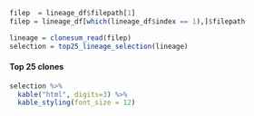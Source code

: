 
```r
filep  = lineage_df$filepath[1]
filep = lineage_df[which(lineage_df$index == 1),]$filepath

lineage = clonesum_read(filep)
selection = top25_lineage_selection(lineage)

```

#### Top 25 clones
```r
selection %>%
  kable("html", digits=3) %>%
  kable_styling(font_size = 12)
```


